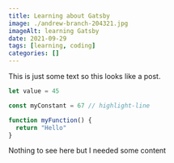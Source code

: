 ```yaml
---
title: Learning about Gatsby
image: ./andrew-branch-204321.jpg
imageAlt: learning Gatsby
date: 2021-09-29
tags: [learning, coding]
categories: []
---
```


This is just some text so this looks like a post.

```js
let value = 45

const myConstant = 67 // highlight-line

function myFunction() {
  return "Hello"
}
```

Nothing to see here but I needed some content

